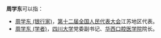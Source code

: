 '''周学东'''可以指：
* [[周学东_(银行家)|周学东 (银行家)]]，[[第十二届全国人民代表大会|第十二届全国人民代表大会]]江苏地区代表。
* [[周学东_(学者)|周学东 (学者)]]，[[四川大学|四川大学]]党委副书记、[[华西口腔医学院|华西口腔医学院]]院长。
{{disambig}}